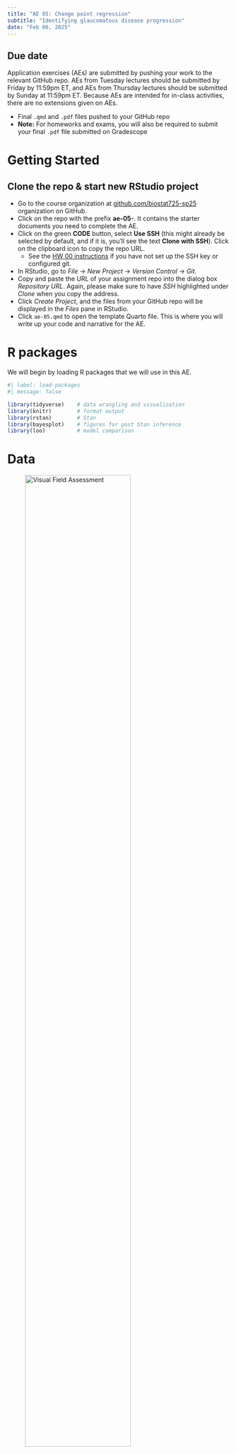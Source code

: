 ```yaml
---
title: "AE 05: Change point regression"
subtitle: "Identifying glaucomatous disease progression"
date: "Feb 06, 2025"
---
```


::: callout-important
## Due date

Application exercises (AEs) are submitted by pushing your work to the relevant GitHub repo. AEs from Tuesday lectures should be submitted by Friday by 11:59pm ET, and AEs from Thursday lectures should be submitted by Sunday at 11:59pm ET. Because AEs are intended for in-class activities, there are no extensions given on AEs.

-   Final `.qmd` and `.pdf` files pushed to your GitHub repo
-   **Note:** For homeworks and exams, you will also be required to submit your final `.pdf` file submitted on Gradescope
:::

# Getting Started

## Clone the repo & start new RStudio project

-   Go to the course organization at [github.com/biostat725-sp25](https://github.com/biostat725-sp25) organization on GitHub.
-   Click on the repo with the prefix **ae-05-**. It contains the starter documents you need to complete the AE.
-   Click on the green **CODE** button, select **Use SSH** (this might already be selected by default, and if it is, you'll see the text **Clone with SSH**). Click on the clipboard icon to copy the repo URL.
    -   See the [HW 00 instructions](https://biostat725-sp25.netlify.app/hw/hw-00#connect-rstudio-and-github) if you have not set up the SSH key or configured git.
-   In RStudio, go to *File* $\rightarrow$ *New Project* $\rightarrow$ *Version Control* $\rightarrow$ *Git*.
-   Copy and paste the URL of your assignment repo into the dialog box *Repository URL*. Again, please make sure to have *SSH* highlighted under *Clone* when you copy the address.
-   Click *Create Project*, and the files from your GitHub repo will be displayed in the *Files* pane in RStudio.
-   Click `ae-05.qmd` to open the template Quarto file. This is where you will write up your code and narrative for the AE.

# R packages

We will begin by loading R packages that we will use in this AE.

```r
#| label: load-packages
#| message: false

library(tidyverse)    # data wrangling and visualization
library(knitr)        # format output
library(rstan)        # Stan
library(bayesplot)    # figures for post Stan inference
library(loo)          # model comparison
```

# Data

![Visual Field Assessment](images/Picture1.jpg){fig-alt="vf" fig-align="center" width="75%"}

The data are on patients with glaucoma from the [Rotterdam Ophthalmic Data Repository](http://www.rodrep.com/longitudinal-glaucomatous-vf-data---description.html). Glaucoma is the leading cause of irreversible blindness world wide with over 60 million glaucoma patients as of 2012. Since impairment caused by glaucoma is irreversible, early detection of disease progression is crucial for effective treatment. Patients with glaucoma are routinely followed up and administered visual fields, a functional assessment of their vision. After each visual field test their current disease status is reported as a mean deviation value, measured in decibels (dB). Today we will work with the raw data from the Rotterdam repository. The data is available in the folder `LongGlaucVF_20150216`. During this AE, we work with the `VisualFields.csv` file. The file can be loaded as follows and we can explore the data.

```r
dat <- read.csv(file = "/LongGlaucVF_20150216/VisualFields.csv")
head(dat)
```

```r
dat <- read.csv(file = "/Users/sib2/Box Sync/Faculty/Education/biostat725-sp25/repos/ae-05/LongGlaucVF_20150216/VisualFields.csv")
head(dat)
```

We will focus on the following variables:

-   `STUDY_ID`: patient ID

-   `SITE`: eye indicator, `OD` (right) and `OS` (left)

-   `MD`: mean deviation in decibels

-   `AGE`: age of patient at time of visit (days)

# Exploratory data analysis

In this AE, we will extract a longitudinal series of visual fields for an example patient's eye. In order to do this, we must first create a ID variable that is eye-specific. This means accounting for both the patient ID and whether the MD value comes from the left or right eye.

```r
dat <- dat[order(dat$STUDY_ID, dat$SITE), ]
dat$EYE_ID <- cumsum(!duplicated(dat[, c("STUDY_ID", "SITE")]))
```

We will then extract longitudinal MD values for an example patient. In this AE, I choose eye 4

```r
dat_pat <- dat[dat$EYE_ID == 4, ]
```

We then format the data for analysis, including computing a time variable that is the number of years from baseline visit.

```r
dat_pat$time <- (dat_pat$AGE - dat_pat$AGE[1]) / 365
dat_pat <- dat_pat[, c("time", "MD")]
colnames(dat_pat) <- c("X", "Y")
```

We can then visualize the longitudinal series of mean deviation values for eye 4.

```r
ggplot(dat_pat, aes(x = X, y = Y)) + 
  geom_point() + 
  scale_x_continuous(name = "Years from baseline visual field") + 
  scale_y_continuous(name = "Mean deviation (dB)")
```

Our goal is to fit a change point regression model to this eye's data. We hope to balance both 1) fitting a flexible nonlinear model to the data and 2) achieving a clinically meaningful interpretation of disease progression.

# Exercises

## Exercise 1

For eye 4, fit a change point regression model. Present MCMC convergence diagnostics. Did the model converge?

**Answer:**

```r
#| label: ex1

# add code here

```

## Exercise 2

Using the model from **Exercise 1**, present posterior estimates for model parameters. Provide an point and interval estimate for when this eye progressed.

**Answer:**

```r
#| label: ex2

# add code here

```

## Exercise 3

Create a figure that plots the time since first visual field visit versus the mean deviation. Overlay the posterior mean process with a 95% credible band (similar to the figure on slide 32 from today). Also include a vertical line for the posterior mean estimate of the change point.

**Answer:**

```r
#| label: ex3

# add code here

```

## Exercise 4

Now fit the change point model to eye 30. Did the MCMC sampler converge? To help answer this question, visualize the observed data for eye 30.

**Answer:**

```r
#| label: ex4

# add code here

```

## (Optional) Exercise 5

Going back to eye 4, fit a new change point model where both the mean and variance process are modeled as having a change point, so that $Y_i \stackrel{ind}{\sim} N(\mu(X_i),\sigma(X_i)^2)$, where

$$\log \sigma (X_i) =\left\{ \begin{array}{ll}
        {\gamma}_0 + \gamma_1 X_i & \text{ } \mbox{$X_i \leq \theta$},\\
        {\gamma}_0 + \gamma_1 \theta + {\gamma}_2(X_i - \theta)& \text{ } \mbox{$X_i > \theta.$}\end{array} \right.$$

Present posterior summaries for each parameter and create a visualization of the posterior standard deviations across time.

**Answer:**

```r
#| label: ex5

# add code here

```

::: callout-important
To submit the AE:

-   Render the document to produce the PDF with all of your work from today's class.
-   Push all your work to your AE repo on GitHub. You're done! 🎉
:::
